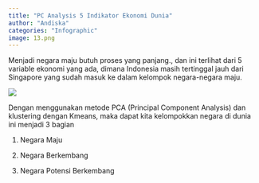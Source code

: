 ```yaml
---
title: "PC Analysis 5 Indikator Ekonomi Dunia"
author: "Andiska"
categories: "Infographic"
image: 13.png
---
```


Menjadi negara maju butuh proses yang panjang., dan ini terlihat dari 5 variable ekonomi yang ada, dimana Indonesia masih tertinggal jauh dari Singapore yang sudah masuk ke dalam kelompok negara-negara maju.

![](/images/developedcountry.png){fig-align="center"}

Dengan menggunakan metode PCA (Principal Component Analysis) dan klustering dengan Kmeans, maka dapat kita kelompokkan negara di dunia ini menjadi 3 bagian

1.  Negara Maju

2.  Negara Berkembang

3.  Negara Potensi Berkembang
